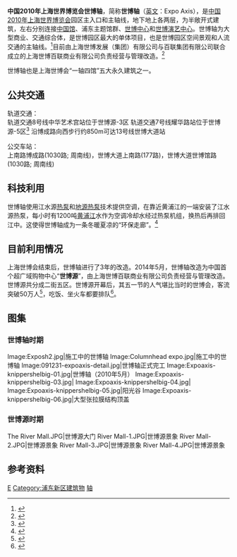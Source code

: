{{Infobox building
| name        =世博轴<br>Expo Axis
| image                = Expo Axis nighttime.jpg
| alt                  =
| caption              = 世博轴夜景
| client               = 上海世博土地控股有限公司
| location_town        = [[上海|上海]]
| location_country     = {{CHN}}
| latitude             = 31.185733
| longitude            = 121.487986
| start_date           = 2006年
| completion_date      = 2009年12月
| inauguration_date    = {{start date|2010|5|1}}
| other_dimensions     = 长1000米，宽110米<br>基地面积13.6万m<br>总建筑面积25.2万m
| floor_count          =
| floor_area           = 334,000平方米
| architecture_firm    = 德国[[SBA公司|SBA公司]]设计<br>上海华东建筑设计研究院、上海市政工程设计研究总院完成施工图设计
| structural_engineer  = [[Knippers_Helbig|Knippers Helbig]]
}}

'''中国2010年上海世界博览会世博轴'''，简称'''世博轴'''（[[英文|英文]]：Expo Axis），是[[中国2010年上海世界博览会|中国2010年上海世界博览会]]园区主入口和主轴线，地下地上各两层，为半敞开式建筑，左右分别连接[[中国馆|中国馆]]、浦东主题馆群、[[世博中心|世博中心]]和[[世博演艺中心|世博演艺中心]]。世博轴为大型商业、交通综合体，是世博园区最大的单体项目，也是世博园区空间景观和人流交通的主轴线。<ref>{{cite web|title=网上世博会：世博轴|url=http://pavilion.expo.cn/z0014/ssize/cn/index.html|deadurl=yes|archiveurl=https://web.archive.org/web/20160304102152/http://pavilion.expo.cn/z0014/ssize/cn/index.html|archivedate=2016-03-04|accessdate=2014-10-04}}</ref>目前由上海世博发展（集团）有限公司与百联集团有限公司联合成立的上海世博百联商业有限公司负责经营与管理改造。<ref>{{cite web |title=世博轴变身“世博源” 国内唯一超广域型购物中心开业 |url=http://sh.people.com.cn/n/2014/0423/c137167-21062349.html |accessdate=2020-07-17 |archive-date=2020-07-18 |archive-url=https://web.archive.org/web/20200718033359/http://sh.people.com.cn/n/2014/0423/c137167-21062349.html |dead-url=no }}</ref>

世博轴也是上海世博会“一轴四馆”五大永久建筑之一。
== 公共交通 ==

轨道交通：<br>
轨道交通8号线中华艺术宫站位于世博源-3区
轨道交通7号线耀华路站位于世博源-5区<ref>{{cite web |title=楼层导购 |url=http://www.therivermall.cn/shop/lcdg/ |accessdate=2020-07-17 |archive-date=2020-08-20 |archive-url=https://web.archive.org/web/20200820215929/http://www.therivermall.cn/shop/lcdg/ |dead-url=no }}</ref>
沿博成路向西步行约850m可达13号线世博大道站

公交车站：<br>
上南路博成路(1030路; 周南线)，世博大道上南路(177路)，世博大道世博馆路(1030路; 周南线)

==科技利用==
世博轴使用江水源[[热泵|热泵]]和[[地源热泵|地源热泵]]技术提供空调，在靠近黄浦江的一端安装了江水源热泵，每小时有1200吨[[黄浦江|黄浦江]]水作为空调冷却水经过热泵机组，换热后再排回江中。这使得世博轴成为一条冬暖夏凉的“环保走廊”。<ref>{{cite web|title=浅层地热能研究和开发利用案例:世博轴江水源热泵与地源热泵项目|url=http://www.sigee.com.cn/qiancengdire_anli/505.html|publisher=上海市地矿工程侦察院|access-date=2014-10-04|archive-url=https://web.archive.org/web/20141006082249/http://www.sigee.com.cn/qiancengdire_anli/505.html|archive-date=2014-10-06|dead-url=yes}}</ref>

==目前利用情况==
上海世博会结束后，世博轴进行了3年的改造。2014年5月，世博轴改造为中国首个超广域购物中心“'''世博源'''”，由上海世博百联商业有限公司负责经营与管理改造。世博源共分成二街五区。世博源开幕后，其五一节的人气堪比当时的世博会，客流突破50万人<ref>{{cite web|title=世博源”客流突破50万人|url=http://news.ifeng.com/a/20140505/40147724_0.shtml|accessdate=2014-10-04|archive-date=2019-05-13|archive-url=https://web.archive.org/web/20190513042624/http://news.ifeng.com/a/20140505/40147724_0.shtml|dead-url=no}}</ref>，吃饭、坐火车都要排队<ref>{{cite web|title=重游世博园区 玩转世博源周边景点|url=http://www.sh.xinhuanet.com/2014-05/05/c_133310309.htm|publisher=新华网|deadurl=yes|archiveurl=https://web.archive.org/web/20141006115317/http://www.sh.xinhuanet.com/2014-05/05/c_133310309.htm|archivedate=2014-10-06|accessdate=2014-10-04}}</ref>。

== 图集 ==
===世博轴时期===
<gallery perrow=4>
Image:Exposh2.jpg|施工中的世博轴
Image:Columnhead expo.jpg|施工中的世博轴
Image:091231-expoaxis-detail.jpg|世博轴正式完工
Image:Expoaxis-knippershelbig-01.jpg|世博轴（2010年5月）
Image:Expoaxis-knippershelbig-03.jpg|
Image:Expoaxis-knippershelbig-04.jpg|
Image:Expoaxis-knippershelbig-05.jpg|阳光谷
Image:Expoaxis-knippershelbig-06.jpg|大型张拉膜结构顶盖
</gallery>
===世博源时期===
<gallery>
The River Mall.JPG|世博源大门
River Mall-1.JPG|世博源景象
River Mall-2.JPG|世博源景象
River Mall-3.JPG|世博源景象
River Mall-4.JPG|世博源景象
</gallery>
==参考资料==
{{reflist}}

{{2010年上海世博会}}
{{2010年上海世博会展馆}}
{{Coord|31.1857334|121.4879859|display=title|type:landmark|format=dms}}

[[Category:屋顶|E]]
[[Category:浦东新区建筑物|Category:浦东新区建筑物]]
[[Category:2010年上海世界博覽會展館|轴]]